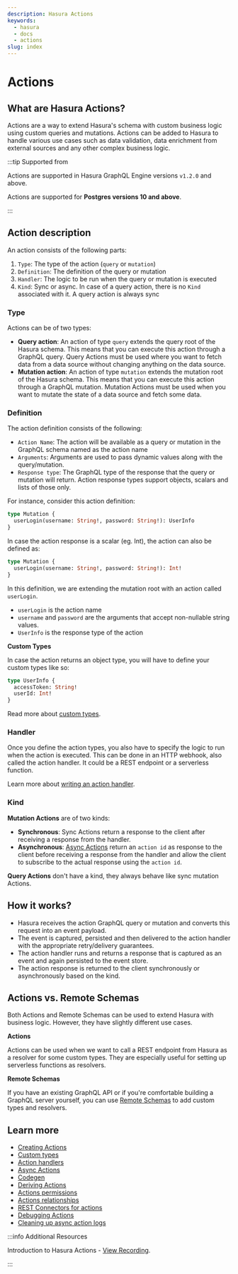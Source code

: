 ```yaml
---
description: Hasura Actions
keywords:
  - hasura
  - docs
  - actions
slug: index
---
```



# Actions

## What are Hasura Actions?

Actions are a way to extend Hasura's schema with custom business logic using custom queries and mutations. Actions can
be added to Hasura to handle various use cases such as data validation, data enrichment from external sources and any
other complex business logic.

<Thumbnail src='/img/actions/actions-arch.png' alt='Actions high level architecture' className='no-shadow' />

:::tip Supported from

Actions are supported in Hasura GraphQL Engine versions `v1.2.0` and above.

Actions are supported for **Postgres versions 10 and above**.

:::

## Action description

An action consists of the following parts:

1.  `Type`: The type of the action (`query` or `mutation`)
2.  `Definition`: The definition of the query or mutation
3.  `Handler`: The logic to be run when the query or mutation is executed
4.  `Kind`: Sync or async. In case of a query action, there is no `Kind` associated with it. A query action is always
    sync

### Type

Actions can be of two types:

- **Query action**: An action of type `query` extends the query root of the Hasura schema. This means that you can
  execute this action through a GraphQL query. Query Actions must be used where you want to fetch data from a data
  source without changing anything on the data source.
- **Mutation action**: An action of type `mutation` extends the mutation root of the Hasura schema. This means that you
  can execute this action through a GraphQL mutation. Mutation Actions must be used when you want to mutate the state of
  a data source and fetch some data.

### Definition

The action definition consists of the following:

- `Action Name`: The action will be available as a query or mutation in the GraphQL schema named as the action name
- `Arguments`: Arguments are used to pass dynamic values along with the query/mutation.
- `Response type`: The GraphQL type of the response that the query or mutation will return. Action response types
  support objects, scalars and lists of those only.

For instance, consider this action definition:

```graphql
type Mutation {
  userLogin(username: String!, password: String!): UserInfo
}
```

In case the action response is a scalar (eg. Int), the action can also be defined as:

```graphql
type Mutation {
  userLogin(username: String!, password: String!): Int!
}
```

In this definition, we are extending the mutation root with an action called `userLogin`.

- `userLogin` is the action name
- `username` and `password` are the arguments that accept non-nullable string values.
- `UserInfo` is the response type of the action

**Custom Types**

In case the action returns an object type, you will have to define your custom types like so:

```graphql
type UserInfo {
  accessToken: String!
  userId: Int!
}
```

Read more about [custom types](/actions/types.mdx).

### Handler

Once you define the action types, you also have to specify the logic to run when the action is executed. This can be
done in an HTTP webhook, also called the action handler. It could be a REST endpoint or a serverless function.

Learn more about [writing an action handler](/actions/action-handlers.mdx).

### Kind

**Mutation Actions** are of two kinds:

- **Synchronous**: Sync Actions return a response to the client after receiving a response from the handler.
- **Asynchronous**: [Async Actions](/actions/async-actions.mdx) return an `action id` as response to the client before
  receiving a response from the handler and allow the client to subscribe to the actual response using the `action id`.

**Query Actions** don't have a kind, they always behave like sync mutation Actions.

## How it works?

- Hasura receives the action GraphQL query or mutation and converts this request into an event payload.
- The event is captured, persisted and then delivered to the action handler with the appropriate retry/delivery
  guarantees.
- The action handler runs and returns a response that is captured as an event and again persisted to the event store.
- The action response is returned to the client synchronously or asynchronously based on the kind.

## Actions vs. Remote Schemas

Both Actions and Remote Schemas can be used to extend Hasura with business logic. However, they have slightly different
use cases.

**Actions**

Actions can be used when we want to call a REST endpoint from Hasura as a resolver for some custom types. They are
especially useful for setting up serverless functions as resolvers.

**Remote Schemas**

If you have an existing GraphQL API or if you're comfortable building a GraphQL server yourself, you can use
[Remote Schemas](/remote-schemas/index.mdx) to add custom types and resolvers.

## Learn more

- [Creating Actions](/actions/create.mdx)
- [Custom types](/actions/types.mdx)
- [Action handlers](/actions/action-handlers.mdx)
- [Async Actions](/actions/async-actions.mdx)
- [Codegen](/actions/codegen/index.mdx)
- [Deriving Actions](/actions/derive.mdx)
- [Actions permissions](/actions/action-permissions.mdx)
- [Actions relationships](/actions/action-relationships.mdx)
- [REST Connectors for actions](/actions/rest-connectors.mdx)
- [Debugging Actions](/actions/debugging.mdx)
- [Cleaning up async action logs](/actions/logs-clean-up.mdx)

<!--

action-examples

-->

:::info Additional Resources

Introduction to Hasura Actions -
[View Recording](https://hasura.io/events/webinar/hasura-actions/?pg=docs&plcmt=body&cta=view-recording&tech=).

:::
